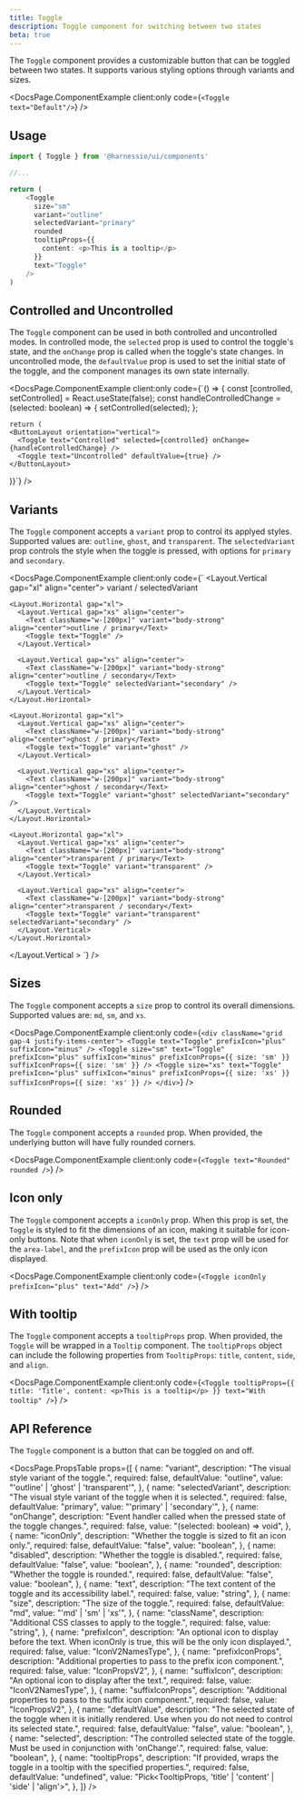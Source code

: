 ```yaml
---
title: Toggle
description: Toggle component for switching between two states
beta: true
---
```


The `Toggle` component provides a customizable button that can be toggled between two states. It supports various styling options through variants and sizes.


<DocsPage.ComponentExample
  client:only
  code={`
    <Toggle text="Default"/>
  `}
/>

## Usage

```typescript jsx
import { Toggle } from '@harnessio/ui/components'

//...

return (
    <Toggle
      size="sm"
      variant="outline"
      selectedVariant="primary"
      rounded
      tooltipProps={{
        content: <p>This is a tooltip</p>
      }}
      text="Toggle"
    />
)
```

## Controlled and Uncontrolled

The `Toggle` component can be used in both controlled and uncontrolled modes. In controlled mode, the `selected` prop is used to control the toggle's state, and the `onChange` prop is called when the toggle's state changes. In uncontrolled mode, the `defaultValue` prop is used to set the initial state of the toggle, and the component manages its own state internally.

<DocsPage.ComponentExample
  client:only
  code={`() => {
    const [controlled, setControlled] = React.useState(false);
    const handleControlledChange = (selected: boolean) => {
      setControlled(selected);
    };

    return (
    <ButtonLayout orientation="vertical">
      <Toggle text="Controlled" selected={controlled} onChange={handleControlledChange} />
      <Toggle text="Uncontrolled" defaultValue={true} />
    </ButtonLayout>

)}`}
/>

## Variants

The `Toggle` component accepts a `variant` prop to control its applyed styles. Supported values are: `outline`, `ghost`, and `transparent`. The `selectedVariant` prop controls the style when the toggle is pressed, with options for `primary` and `secondary`.

<DocsPage.ComponentExample
  client:only
  code={`
  <Layout.Vertical gap="xl" align="center">
    <Text variant="heading-subsection" align="center">variant / selectedVariant</Text>

    <Layout.Horizontal gap="xl">
      <Layout.Vertical gap="xs" align="center">
        <Text className="w-[200px]" variant="body-strong" align="center">outline / primary</Text>
        <Toggle text="Toggle" />
      </Layout.Vertical>

      <Layout.Vertical gap="xs" align="center">
        <Text className="w-[200px]" variant="body-strong" align="center">outline / secondary</Text>
        <Toggle text="Toggle" selectedVariant="secondary" />
      </Layout.Vertical>
    </Layout.Horizontal>

    <Layout.Horizontal gap="xl">
      <Layout.Vertical gap="xs" align="center">
        <Text className="w-[200px]" variant="body-strong" align="center">ghost / primary</Text>
        <Toggle text="Toggle" variant="ghost" />
      </Layout.Vertical>

      <Layout.Vertical gap="xs" align="center">
        <Text className="w-[200px]" variant="body-strong" align="center">ghost / secondary</Text>
        <Toggle text="Toggle" variant="ghost" selectedVariant="secondary" />
      </Layout.Vertical>
    </Layout.Horizontal>

    <Layout.Horizontal gap="xl">
      <Layout.Vertical gap="xs" align="center">
        <Text className="w-[200px]" variant="body-strong" align="center">transparent / primary</Text>
        <Toggle text="Toggle" variant="transparent" />
      </Layout.Vertical>

      <Layout.Vertical gap="xs" align="center">
        <Text className="w-[200px]" variant="body-strong" align="center">transparent / secondary</Text>
        <Toggle text="Toggle" variant="transparent" selectedVariant="secondary" />
      </Layout.Vertical>
    </Layout.Horizontal>

  </Layout.Vertical >
`}
/>

## Sizes

The `Toggle` component accepts a `size` prop to control its overall dimensions. Supported values are: `md`, `sm`, and `xs`.

<DocsPage.ComponentExample
  client:only
  code={`
    <div className="grid gap-4 justify-items-center">
      <Toggle text="Toggle" prefixIcon="plus" suffixIcon="minus" />
      <Toggle size="sm" text="Toggle" prefixIcon="plus" suffixIcon="minus" prefixIconProps={{ size: 'sm' }} suffixIconProps={{ size: 'sm' }} />
      <Toggle size="xs" text="Toggle" prefixIcon="plus" suffixIcon="minus" prefixIconProps={{ size: 'xs' }} suffixIconProps={{ size: 'xs' }} />
    </div>
`}
/>

## Rounded

The `Toggle` component accepts a `rounded` prop. When provided, the underlying button will have fully rounded corners.

<DocsPage.ComponentExample
  client:only
  code={`
    <Toggle text="Rounded" rounded />
`}
/>

## Icon only

The `Toggle` component accepts a `iconOnly` prop. When this prop is set, the `Toggle` is styled to fit the dimensions of an icon, making it suitable for icon-only buttons.
Note that when `iconOnly` is set, the `text` prop will be used for the `area-label`, and the `prefixIcon` prop will be used as the only icon displayed.

<DocsPage.ComponentExample
  client:only
  code={`
    <Toggle iconOnly prefixIcon="plus" text="Add" />
`}
/>

## With tooltip

The `Toggle` component accepts a `tooltipProps` prop. When provided, the `Toggle` will be wrapped in a `Tooltip` component. The `tooltipProps` object can include the following properties from `TooltipProps`: `title`, `content`, `side`, and `align`.

<DocsPage.ComponentExample
  client:only
  code={`
    <Toggle
      tooltipProps={{
        title: 'Title',
        content: <p>This is a tooltip</p>
      }}
      text="With tooltip"
    />
`}
/>

## API Reference

The `Toggle` component is a button that can be toggled on and off.

<DocsPage.PropsTable
  props={[
    {
      name: "variant",
      description: "The visual style variant of the toggle.",
      required: false,
      defaultValue: "outline",
      value: "'outline' | 'ghost' | 'transparent'",
    },
    {
      name: "selectedVariant",
      description:
        "The visual style variant of the toggle when it is selected.",
      required: false,
      defaultValue: "primary",
      value: "'primary' | 'secondary'",
    },
    {
      name: "onChange",
      description:
        "Event handler called when the pressed state of the toggle changes.",
      required: false,
      value: "(selected: boolean) => void",
    },
    {
      name: "iconOnly",
      description: "Whether the toggle is sized to fit an icon only.",
      required: false,
      defaultValue: "false",
      value: "boolean",
    },
    {
      name: "disabled",
      description: "Whether the toggle is disabled.",
      required: false,
      defaultValue: "false",
      value: "boolean",
    },
    {
      name: "rounded",
      description: "Whether the toggle is rounded.",
      required: false,
      defaultValue: "false",
      value: "boolean",
    },
    {
      name: "text",
      description:
        "The text content of the toggle and its accessibility label.",
      required: false,
      value: "string",
    },
    {
      name: "size",
      description: "The size of the toggle.",
      required: false,
      defaultValue: "md",
      value: "'md' | 'sm' | 'xs'",
    },
    {
      name: "className",
      description: "Additional CSS classes to apply to the toggle.",
      required: false,
      value: "string",
    },
    {
      name: "prefixIcon",
      description:
        "An optional icon to display before the text. When iconOnly is true, this will be the only icon displayed.",
      required: false,
      value: "IconV2NamesType",
    },
    {
      name: "prefixIconProps",
      description:
        "Additional properties to pass to the prefix icon component.",
      required: false,
      value: "IconPropsV2",
    },
    {
      name: "suffixIcon",
      description: "An optional icon to display after the text.",
      required: false,
      value: "IconV2NamesType",
    },
    {
      name: "suffixIconProps",
      description:
        "Additional properties to pass to the suffix icon component.",
      required: false,
      value: "IconPropsV2",
    },
    {
      name: "defaultValue",
      description:
        "The selected state of the toggle when it is initially rendered. Use when you do not need to control its selected state.",
      required: false,
      defaultValue: "false",
      value: "boolean",
    },
    {
      name: "selected",
      description:
        "The controlled selected state of the toggle. Must be used in conjunction with 'onChange'.",
      required: false,
      value: "boolean",
    },
    {
      name: "tooltipProps",
      description:
        "If provided, wraps the toggle in a tooltip with the specified properties.",
      required: false,
      defaultValue: "undefined",
      value: "Pick<TooltipProps, 'title' | 'content' | 'side' | 'align'>",
    },
  ]}
/>
